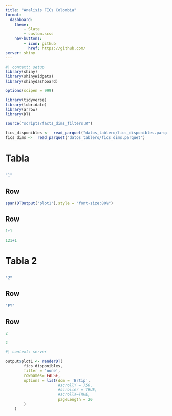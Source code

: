 ```yaml
--- 
title: "Analisis FICs Colombia"
format: 
  dashboard:
    theme:
        - Slate
        - custom.scss
    nav-buttons:
        - icon: github
          href: https://github.com/
server: shiny
---
```


```r
#| context: setup
library(shiny)
library(shinyWidgets)
library(shinydashboard)

options(scipen = 999)

library(tidyverse)
library(lubridate)
library(arrow)
library(DT)

source("scripts/facts_dims_filters.R")
 
fics_disponibles <-  read_parquet("datos_tablero/fics_disponibles.parquet")
fics_dims <-  read_parquet("datos_tablero/fics_dims.parquet")
```


# Tabla

## {.sidebar}

```r
"1"
```


## Row {height=70%}

```r
span(DTOutput('plot1'),style = "font-size:80%")
```

## Row {height=30%}

```r
1+1
```

```r
121+1
```

# Tabla 2

## {.sidebar}

```r
"2"
```


## Row {height=70%}

```r
"FY"
```

## Row {height=30%}

```r
2
```

```r
2
```


```r
#| context: server

output$plot1 <- renderDT(
        fics_disponibles, 
        filter = 'none',
        rownames= FALSE,
        options = list(dom = 'Brtip',
                       #scrollY = 750,
                       #scroller = TRUE,
                       #scrollX=TRUE,
                       pageLength = 20
        )
    )

```

